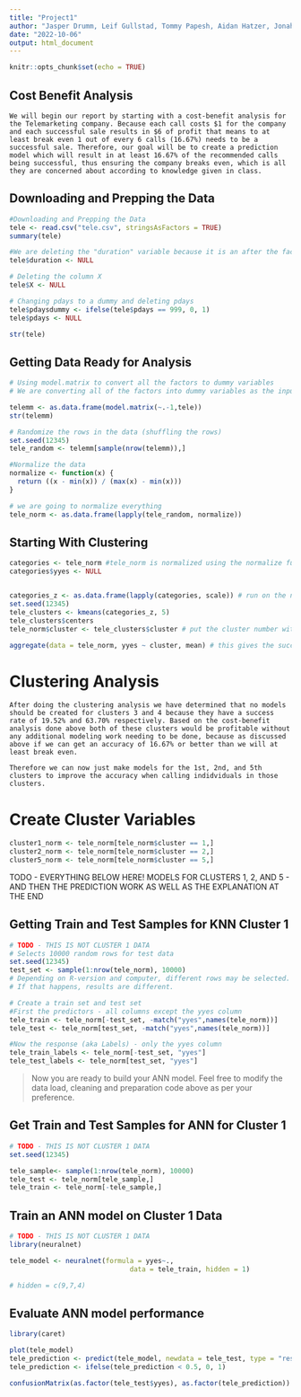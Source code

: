```yaml
---
title: "Project1"
author: "Jasper Drumm, Leif Gullstad, Tommy Papesh, Aidan Hatzer, Jonah Cuenca"
date: "2022-10-06"
output: html_document
---
```


```r
knitr::opts_chunk$set(echo = TRUE)
```

## Cost Benefit Analysis

```{}
We will begin our report by starting with a cost-benefit analysis for the Telemarketing company. Because each call costs $1 for the company and each successful sale results in $6 of profit that means to at least break even 1 out of every 6 calls (16.67%) needs to be a successful sale. Therefore, our goal will be to create a prediction model which will result in at least 16.67% of the recommended calls being successful, thus ensuring the company breaks even, which is all they are concerned about according to knowledge given in class. 
```


## Downloading and Prepping the Data

```r
#Downloading and Prepping the Data
tele <- read.csv("tele.csv", stringsAsFactors = TRUE)
summary(tele)

#We are deleting the "duration" variable because it is an after the fact measurement. We only should be using variables that we know before the call
tele$duration <- NULL

# Deleting the column X
tele$X <- NULL

# Changing pdays to a dummy and deleting pdays
tele$pdaysdummy <- ifelse(tele$pdays == 999, 0, 1)
tele$pdays <- NULL

str(tele)
```

## Getting Data Ready for Analysis

```r
# Using model.matrix to convert all the factors to dummy variables
# We are converting all of the factors into dummy variables as the input into knn has to be numeric

telemm <- as.data.frame(model.matrix(~.-1,tele))
str(telemm)

# Randomize the rows in the data (shuffling the rows)
set.seed(12345)
tele_random <- telemm[sample(nrow(telemm)),]

#Normalize the data
normalize <- function(x) {
  return ((x - min(x)) / (max(x) - min(x)))
}

# we are going to normalize everything 
tele_norm <- as.data.frame(lapply(tele_random, normalize))
```


## Starting With Clustering
```r
categories <- tele_norm #tele_norm is normalized using the normalize function we wrote 
categories$yyes <- NULL


categories_z <- as.data.frame(lapply(categories, scale)) # run on the normalized data so it is all numeric
set.seed(12345)
tele_clusters <- kmeans(categories_z, 5) 
tele_clusters$centers
tele_norm$cluster <- tele_clusters$cluster # put the cluster number with each tele record - leave clusters as numbers

aggregate(data = tele_norm, yyes ~ cluster, mean) # this gives the success rate
```

# Clustering Analysis

```{}
After doing the clustering analysis we have determined that no models should be created for clusters 3 and 4 because they have a success rate of 19.52% and 63.70% respectively. Based on the cost-benefit analysis done above both of these clusters would be profitable without any additional modeling work needing to be done, because as discussed above if we can get an accuracy of 16.67% or better than we will at least break even. 

Therefore we can now just make models for the 1st, 2nd, and 5th clusters to improve the accuracy when calling indidviduals in those clusters. 
```

# Create Cluster Variables
```r
cluster1_norm <- tele_norm[tele_norm$cluster == 1,]
cluster2_norm <- tele_norm[tele_norm$cluster == 2,]
cluster5_norm <- tele_norm[tele_norm$cluster == 5,]
```


TODO - EVERYTHING BELOW HERE! MODELS FOR CLUSTERS 1, 2, AND 5 - AND THEN THE PREDICTION WORK AS WELL AS THE EXPLANATION AT THE END

## Getting Train and Test Samples for KNN Cluster 1

```r
# TODO - THIS IS NOT CLUSTER 1 DATA
# Selects 10000 random rows for test data
set.seed(12345)
test_set <- sample(1:nrow(tele_norm), 10000) 
# Depending on R-version and computer, different rows may be selected. 
# If that happens, results are different. 

# Create a train set and test set
#First the predictors - all columns except the yyes column
tele_train <- tele_norm[-test_set, -match("yyes",names(tele_norm))]
tele_test <- tele_norm[test_set, -match("yyes",names(tele_norm))]

#Now the response (aka Labels) - only the yyes column
tele_train_labels <- tele_norm[-test_set, "yyes"]
tele_test_labels <- tele_norm[test_set, "yyes"]

```

> Now you are ready to build your ANN model. Feel free to modify the data load, cleaning and preparation code above as per your preference.

## Get Train and Test Samples for ANN for Cluster 1
```r
# TODO - THIS IS NOT CLUSTER 1 DATA
set.seed(12345)

tele_sample<- sample(1:nrow(tele_norm), 10000)
tele_test <- tele_norm[tele_sample,]
tele_train <- tele_norm[-tele_sample,]
```

## Train an ANN model on Cluster 1 Data
```r
# TODO - THIS IS NOT CLUSTER 1 DATA
library(neuralnet)

tele_model <- neuralnet(formula = yyes~.,
                              data = tele_train, hidden = 1)

# hidden = c(9,7,4)
```

## Evaluate ANN model performance
```r
library(caret)

plot(tele_model)
tele_prediction <- predict(tele_model, newdata = tele_test, type = "response")
tele_prediction <- ifelse(tele_prediction < 0.5, 0, 1)

confusionMatrix(as.factor(tele_test$yyes), as.factor(tele_prediction))
```
